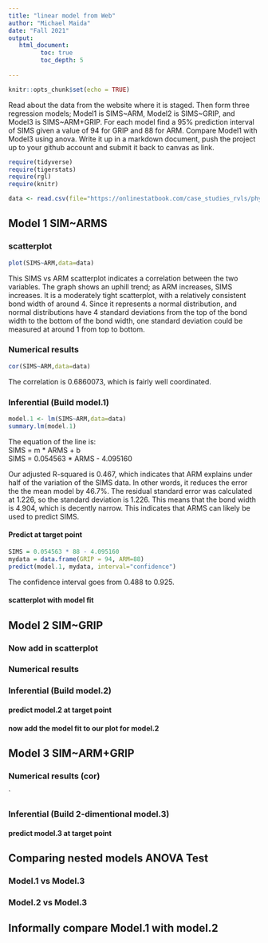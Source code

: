 ```yaml
---
title: "linear model from Web"
author: "Michael Maida"
date: "Fall 2021"
output:
   html_document:
         toc: true
         toc_depth: 5
        
---
```


```r
knitr::opts_chunk$set(echo = TRUE)
```

Read about the data from the website where it is staged.  Then form three regression models; Model1 is SIMS~ARM, Model2 is SIMS~GRIP, and Model3 is SIMS~ARM+GRIP. For each model find a 95% prediction interval of SIMS given a value of 94  for GRIP and 88 for ARM. Compare Model1 with Model3 using anova. Write it up in a markdown document, push the project up to your github account and submit it back to canvas as link. 

 


```r
require(tidyverse)
require(tigerstats)
require(rgl)
require(knitr)

```

```r
data <- read.csv(file="https://onlinestatbook.com/case_studies_rvls/physical_strength/data.txt",sep="",header=TRUE)  

```

## Model 1 SIM~ARMS

### scatterplot

```r
plot(SIMS~ARM,data=data)
```

This SIMS vs ARM scatterplot indicates a correlation between the two variables. The graph shows an uphill trend; as ARM increases, SIMS increases. It is a moderately tight scatterplot, with a relatively consistent bond width of around 4. Since it represents a normal distribution, and normal distributions have 4 standard deviations from the top of the bond width to the bottom of the bond width, one standard deviation could be measured at around 1 from top to bottom. 

### Numerical results

```r
cor(SIMS~ARM,data=data)
```
The correlation is 0.6860073, which is fairly well coordinated.

### Inferential  (Build model.1)

```r
model.1 <- lm(SIMS~ARM,data=data)
summary.lm(model.1)
```
The equation of the line is:   
SIMS = m * ARMS + b   
SIMS = 0.054563 * ARMS - 4.095160   

Our adjusted R-squared is 0.467, which indicates that ARM explains under half of the variation of the SIMS data. In other words, it reduces the error the the mean model by 46.7%. The residual standard error was calculated at 1.226, so the standard deviation is 1.226. This means that the bond width is 4.904, which is decently narrow. This indicates that ARMS can likely be used to predict SIMS.

#### Predict at target point

```r
SIMS = 0.054563 * 88 - 4.095160  
mydata = data.frame(GRIP = 94, ARM=88)
predict(model.1, mydata, interval="confidence")
```

The confidence interval goes from 0.488 to 0.925.

#### scatterplot with model fit
  

## Model 2 SIM~GRIP

### Now add in scatterplot


### Numerical results 


### Inferential  (Build model.2)
  

#### predict model.2 at target point

#### now add the model fit to our plot for model.2
  


## Model 3 SIM~ARM+GRIP

### Numerical results (cor)

`
  
### Inferential  (Build 2-dimentional model.3)

#### predict model.3 at target point
  

## Comparing nested models ANOVA Test

### Model.1 vs Model.3
### Model.2 vs Model.3

## Informally compare Model.1 with model.2

